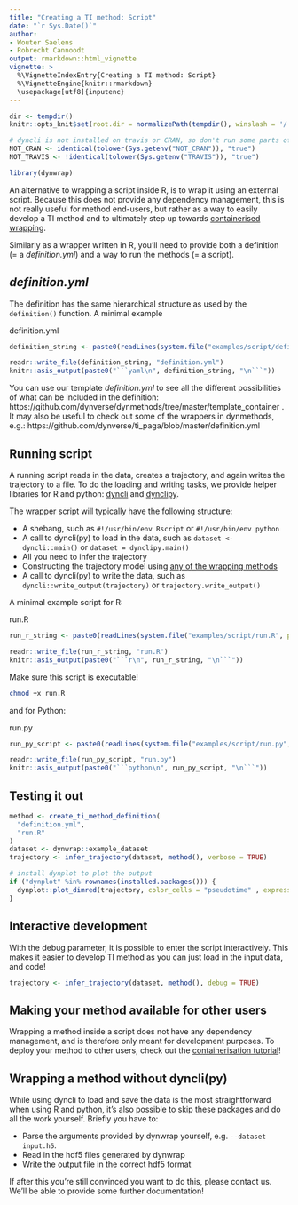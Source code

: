 ```yaml
---
title: "Creating a TI method: Script"
date: "`r Sys.Date()`"
author:
- Wouter Saelens
- Robrecht Cannoodt
output: rmarkdown::html_vignette
vignette: >
  %\VignetteIndexEntry{Creating a TI method: Script}
  %\VignetteEngine{knitr::rmarkdown}
  \usepackage[utf8]{inputenc}
---
```


```r
dir <- tempdir()
knitr::opts_knit$set(root.dir = normalizePath(tempdir(), winslash = '/'))

# dyncli is not installed on travis or CRAN, so don't run some parts of the vignette there
NOT_CRAN <- identical(tolower(Sys.getenv("NOT_CRAN")), "true")
NOT_TRAVIS <- !identical(tolower(Sys.getenv("TRAVIS")), "true")
```

```r
library(dynwrap)
```

An alternative to wrapping a script inside R, is to wrap it using an external script. Because this does not provide any dependency management, this is not really useful for method end-users, but rather as a way to easily develop a TI method and to ultimately step up towards [containerised wrapping](../create_ti_method_container).

Similarly as a wrapper written in R, you'll need to provide both a definition (= a _definition.yml_) and a way to run the methods (= a script).

## _definition.yml_

The definition has the same hierarchical structure as used by the `definition()` function. A minimal example

<div class="filename">definition.yml</div>
```r
definition_string <- paste0(readLines(system.file("examples/script/definition.yml", package = "dynwrap")), collapse = "\n")

readr::write_file(definition_string, "definition.yml")
knitr::asis_output(paste0("```yaml\n", definition_string, "\n```"))
```

You can use our template _definition.yml_ to see all the different possibilities of what can be included in the definition: https://github.com/dynverse/dynmethods/tree/master/template_container . It may also be useful to check out  some of the wrappers in dynmethods, e.g.: https://github.com/dynverse/ti_paga/blob/master/definition.yml

## Running script

A running script reads in the data, creates a trajectory, and again writes the trajectory to a file. To do the loading and writing tasks, we provide helper libraries for R and python: [dyncli](https://github.com/dynverse/dyncli) and [dynclipy](https://github.com/dynverse/dynclipy).

The wrapper script will typically have the following structure:

- A shebang, such as `#!/usr/bin/env Rscript` or `#!/usr/bin/env python`
- A call to dyncli(py) to load in the data, such as `dataset <- dyncli::main()` or `dataset = dynclipy.main()`
- All you need to infer the trajectory
- Constructing the trajectory model using [any of the wrapping methods](../create_ti_method_wrappers)
- A call to dyncli(py) to write the data, such as `dyncli::write_output(trajectory)` or `trajectory.write_output()`

A minimal example script for R:

<div class="filename">run.R</div>
```r
run_r_string <- paste0(readLines(system.file("examples/script/run.R", package = "dynwrap")), collapse = "\n")

readr::write_file(run_r_string, "run.R")
knitr::asis_output(paste0("```r\n", run_r_string, "\n```"))
```

Make sure this script is executable!

```bash
chmod +x run.R
```

and for Python:

<div class="filename">run.py</div>
```r
run_py_script <- paste0(readLines(system.file("examples/script/run.py", package = "dynwrap")), collapse = "\n")

readr::write_file(run_py_script, "run.py")
knitr::asis_output(paste0("```python\n", run_py_script, "\n```"))
```

## Testing it out

```r
method <- create_ti_method_definition(
  "definition.yml",
  "run.R"
)
dataset <- dynwrap::example_dataset
trajectory <- infer_trajectory(dataset, method(), verbose = TRUE)
```


```r
# install dynplot to plot the output
if ("dynplot" %in% rownames(installed.packages())) {
  dynplot::plot_dimred(trajectory, color_cells = "pseudotime" , expression_source = as.matrix(dataset$expression))
}
```

## Interactive development

With the debug parameter, it is possible to enter the script interactively. This makes it easier to develop TI method as you can just load in the input data, and code!

```r
trajectory <- infer_trajectory(dataset, method(), debug = TRUE)
```

## Making your method available for other users

Wrapping a method inside a script does not have any dependency management, and is therefore only meant for development purposes. To deploy your method to other users, check out the [containerisation tutorial](../create_ti_method_container)!

## Wrapping a method without dyncli(py)

While using dyncli to load and save the data is the most straightforward when using R and python, it's also possible to skip these packages and do all the work yourself. Briefly you have to:

- Parse the arguments provided by dynwrap yourself, e.g. `--dataset input.h5`.
- Read in the hdf5 files generated by dynwrap
- Write the output file in the correct hdf5 format

If after this you're still convinced you want to do this, please contact us. We'll be able to provide some further documentation!

